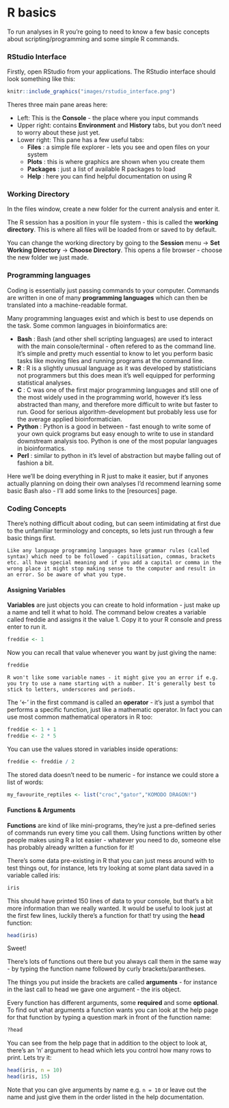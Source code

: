 
# R basics

To run analyses in R you're going to need to know a few basic concepts about scripting/programming and some simple R commands.

### RStudio Interface

Firstly, open RStudio from your applications. The RStudio interface should look something like this:

```r
knitr::include_graphics("images/rstudio_interface.png")
```

Theres three main pane areas here:

* Left: This is the **Console** - the place where you input commands
* Upper right: contains **Environment** and **History** tabs, but you don't need to worry about these just yet.
* Lower right: This pane has a few useful tabs:
    * **Files** : a simple file explorer - lets you see and open files on your system
    * **Plots** : this is where graphics are shown when you create them
    * **Packages** : just a list of available R packages to load
    * **Help** : here you can find helpful documentation on using R

### Working Directory

In the files window, create a new folder for the current analysis and enter it.

The R session has a position in your file system - this is called the **working directory**. This is where all files will be loaded from or saved to by default.

You can change the working directory by going to the **Session** menu -> **Set Working Directory** -> **Choose Directory**. This opens a file browser - choose the new folder we just made.

### Programming languages

Coding is essentially just passing commands to your computer. Commands are written in one of many **programming languages** which can then be translated into a machine-readable format. 

Many programming languages exist and which is best to use depends on the task. Some common languages in bioinformatics are:

* **Bash** : Bash (and other shell scripting languages) are used to interact with the main console/terminal - often refered to as the command line. It's simple and pretty much essential to know to let you perform basic tasks like moving files and running programs at the command line.
* **R** : R is a slightly unusual language as it was developed by statisticians not programmers but this does mean it's well equipped for performing statistical analyses.
* **C** : C was one of the first major programming languages and still one of the most widely used in the programming world, however it's less abstracted than many, and therefore more difficult to write but faster to run. Good for serious algorithm-development but probably less use for the average applied bioinformatician.
* **Python** : Python is a good in between - fast enough to write some of your own quick programs but easy enough to write to use in standard downstream analysis too. Python is one of the most popular languages in bioinformatics.
* **Perl** : similar to python in it's level of abstraction but maybe falling out of fashion a bit.

Here we'll be doing everything in R just to make it easier, but if anyones actually planning on doing their own analyses I'd recommend learning some basic Bash also - I'll add some links to the [resources] page.

### Coding Concepts

There's nothing difficult about coding, but can seem intimidating at first due to the unfamiliar terminology and concepts, so lets just run through a few basic things first.

```block2
Like any language programming languages have grammar rules (called syntax) which need to be followed - capitilisation, commas, brackets etc. all have special meaning and if you add a capital or comma in the wrong place it might stop making sense to the computer and result in an error. So be aware of what you type. 
```

#### Assigning Variables

**Variables** are just objects you can create to hold information - just make up a name and tell it what to hold. The command below creates a variable called freddie and assigns it the value 1. Copy it to your R console and press enter to run it.

```r
freddie <- 1
```

Now you can recall that value whenever you want by just giving the name:

```r
freddie
```

```block2
R won't like some variable names - it might give you an error if e.g. you try to use a name starting with a number. It's generally best to stick to letters, underscores and periods.
```

The '<-' in the first command is called an **operator** - it's just a symbol that performs a specific function, just like a mathematic operator. In fact you can use most common mathematical operators in R too:

```r
freddie <- 1 + 1
freddie <- 2 * 5
```

You can use the values stored in variables inside operations:

```r
freddie <- freddie / 2
```

The stored data doesn't need to be numeric - for instance we could store a list of words:

```r
my_favourite_reptiles <- list("croc","gator","KOMODO DRAGON!")
```


#### Functions & Arguments

**Functions** are kind of like mini-programs, they're just a pre-defined series of commands run every time you call them. Using functions written by other people makes using R a lot easier - whatever you need to do, someone else has probably already written a function for it!

There's some data pre-existing in R that you can just mess around with to test things out, for instance, lets try looking at some plant data saved in a variable called iris:

```r
iris
```

This should have printed 150 lines of data to your console, but that's a bit more information than we really wanted. It would be useful to look just at the first few lines, luckily there's a function for that! try using the **head** function:

```r
head(iris)
```

Sweet! 

There's lots of functions out there but you always call them in the same way - by typing the function name followed by curly brackets/parantheses. 

The things you put inside the brackets are called **arguments** - for instance in the last call to head we gave one argument - the iris object. 

Every function has different arguments, some **required** and some **optional**. To find out what arguments a function wants you can look at the help page for that function by typing a question mark in front of the function name:

```r
?head
```

You can see from the help page that in addition to the object to look at, there's an 'n' argument to head which lets you control how many rows to print. Lets try it:

```r
head(iris, n = 10)
head(iris, 15)
```

Note that you can give arguments by name e.g. ```n = 10``` or leave out the name and just give them in the order listed in the help documentation. 